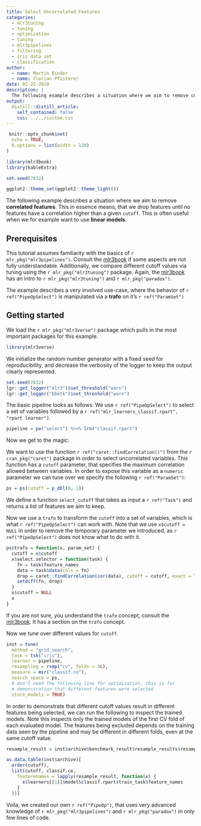```yaml
---
title: Select Uncorrelated Features
categories:
  - mlr3tuning
  - tuning
  - optimization
  - tuning
  - mlr3pipelines
  - filtering
  - iris data set
  - classification
author:
  - name: Martin Binder
  - name: Florian Pfisterer
date: 02-25-2020
description: |
  The following example describes a situation where we aim to remove correlated features. This in essence means, that we drop features until no features have a correlation higher then a given `cutoff`. This is often useful when we for example want to use linear models.
output:
  distill::distill_article:
    self_contained: false
    css: ../../custom.css
---
```


```r
 knitr::opts_chunk$set(
  echo = TRUE,
  R.options = list(width = 120)
)

library(mlr3book)
library(kableExtra)

set.seed(7832)

ggplot2::theme_set(ggplot2::theme_light())
```

The following example describes a situation where we aim to remove **correlated features**.
This in essence means, that we drop features until no features have a correlation higher than a given `cutoff`.
This is often useful when we for example want to use **linear models**.

## Prerequisites

This tutorial assumes familiarity with the basics of `r mlr_pkg("mlr3pipelines")`.
Consult the [mlr3book](https://mlr3book.mlr-org.com/pipelines.html) if some aspects are not  fully understandable.
Additionally, we compare different cutoff values via tuning using the `r mlr_pkg("mlr3tuning")` package.
Again, the [mlr3book](https://mlr3book.mlr-org.com/paradox.html) has an intro to `r mlr_pkg("mlr3tuning")` and `r mlr_pkg("paradox")`.

The example describes a very involved use-case, where the behavior of `r ref("PipeOpSelect")` is manipulated via a **trafo** on it's `r ref("ParamSet")`

## Getting started

We load the `r mlr_pkg("mlr3verse")` package which pulls in the most important packages for this example.

```r
library(mlr3verse)
```

We initialize the random number generator with a fixed seed for reproducibility, and decrease the verbosity of the logger to keep the output clearly represented.

```r
set.seed(7832)
lgr::get_logger("mlr3")$set_threshold("warn")
lgr::get_logger("bbotk")$set_threshold("warn")
```

The basic pipeline looks as follows:
We use `r ref("PipeOpSelect")` to select a set of variables followed by a `r ref("mlr_learners_classif.rpart", "rpart learner")`.

```r
pipeline = po("select") %>>% lrn("classif.rpart")
```

Now we get to the magic:

We want to use the function `r ref("caret::findCorrelation()")` from the `r cran_pkg("caret")` package in order to select uncorrelated variables.
This function has a `cutoff` parameter, that specifies the maximum correlation allowed between variables.
In order to expose this variable as a `numeric` parameter we can tune over we specify the following `r ref("ParamSet")`:

```r
ps = ps(cutoff = p_dbl(0, 1))
```

We define a function `select_cutoff` that takes as input a `r ref("Task")` and returns a list of features we aim to keep.

Now we use a `trafo` to transform the `cutoff` into a set of variables, which is what `r ref("PipeOpSelect")` can work with.
Note that we use `x$cutoff = NULL` in order to remove the temporary parameter we introduced, as `r ref("PipeOpSelect")` does not know what to do with it.

```r
ps$trafo = function(x, param_set) {
  cutoff = x$cutoff
  x$select.selector = function(task) {
    fn = task$feature_names
    data = task$data(cols = fn)
    drop = caret::findCorrelation(cor(data), cutoff = cutoff, exact = TRUE, names = TRUE)
    setdiff(fn, drop)
  }
  x$cutoff = NULL
  x
}
```

If you are not sure, you understand the `trafo` concept, consult the [mlr3book](https://mlr3book.mlr-org.com/paradox.html).
It has a section on the `trafo` concept.

Now we tune over different values for `cutoff`.

```r
inst = tune(
  method = "grid_search",
  task = tsk("iris"),
  learner = pipeline,
  resampling = rsmp("cv", folds = 3L),
  measure = msr("classif.ce"),
  search_space = ps,
  # don't need the following line for optimization, this is for
  # demonstration that different features were selected
  store_models = TRUE)
```

In order to demonstrate that different cutoff values result in different features being selected, we can run the following to inspect the trained models.
Note this inspects only the trained models of the first CV fold of each evaluated model.
The features being excluded depends on the training data seen by the pipeline and may be different in different folds, even at the same cutoff value.

```r
resample_result = inst$archive$benchmark_result$resample_results$resample_result
```

```r
as.data.table(inst$archive)[
  order(cutoff),
  list(cutoff, classif.ce,
    featurenames = lapply(resample_result, function(x) {
      x$learners[[1]]$model$classif.rpart$train_task$feature_names
    }
  ))]
```

Voila, we created our own `r ref("PipeOp")`, that uses very advanced knowledge of `r mlr_pkg("mlr3pipelines")` and `r mlr_pkg("paradox")` in only few lines of code.
